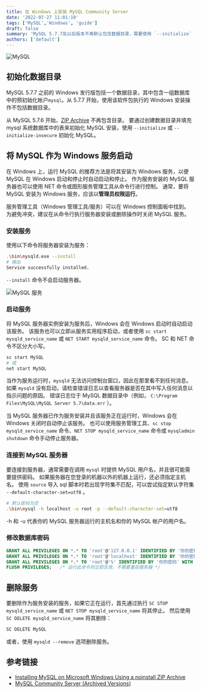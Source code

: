 ```yaml
---
title: 在 Windows 上安装 MySQL Community Server
date: '2022-07-27 11:01:10'
tags: ['MySQL','Windows', 'guide']
draft: false
summary: 'MySQL 5.7.7及以后版本不再默认包含数据目录，需要使用 `--initialize` 或 `--initialize-insecure` 初始化。安装MySQL为Windows服务可以通过命令 `.\bin\mysqld.exe --install` 实现，启动服务使用 `sc start MySQL` 或 `net start MySQL`。要连接MySQL服务器，使用 `.\bin\mysql -h localhost -u root -p --default-character-set=utf8` 命令，修改密码可使用 `GRANT ALL PRIVILEGES`。删除服务时，首先停止服务，然后使用 `SC DELETE MySQL` 或 `mysqld --remove` 删除服务。'
authors: ['default']
---
```



![MySQL](https://s2.loli.net/2022/07/27/Q4KBXqfTAb6WcZk.png)

## 初始化数据目录
MySQL 5.7.7 之前的 Windows 发行版包括一个数据目录，其中包含一组数据库中的预初始化帐户`mysql`。从 5.7.7 开始，使用该软件包执行的 Windows 安装操作不包括数据目录。 

从 MySQL 5.7.6 开始，[ZIP Archive](https://downloads.mysql.com/archives/community/) 不再包含目录。 要通过创建数据目录并填充 mysql 系统数据库中的表来初始化 MySQL 安装，使用 `--initialize` 或 `--initialize-insecure` 初始化 MySQL。 

## 将 MySQL 作为 Windows 服务启动
在 Windows 上，运行 MySQL 的推荐方法是将其安装为 Windows 服务，以便 MySQL 在 Windows 启动和停止时自动启动和停止。 作为服务安装的 MySQL 服务器也可以使用 NET 命令或图形服务管理工具从命令行进行控制。 通常，要将 MySQL 安装为 Windows 服务，应该以**管理员权限运行**。

服务管理工具（Windows 管理工具/服务）可以在 Windows 控制面板中找到。 为避免冲突，建议在从命令行执行服务器安装或删除操作时关闭 MySQL 服务。

### 安装服务
使用以下命令将服务器安装为服务：
```bash
.\bin\mysqld.exe --install
# 输出
Service successfully installed.
```
`--install` 命令不会启动服务器。

![MySQL 服务](https://s2.loli.net/2022/07/27/qXIlyQg9etihFZE.png)

### 启动服务
将 MySQL 服务器实例安装为服务后，Windows 会在 Windows 启动时自动启动该服务。 该服务也可以立即从服务实用程序启动，或者使用 `sc start mysqld_service_name` 或 `NET START mysqld_service_name` 命令。 SC 和 NET 命令不区分大小写。
```bash
sc start MySQL
# 或
net start MySQL
```

当作为服务运行时，`mysqld` 无法访问控制台窗口，因此在那里看不到任何消息。 如果 `mysqld` 没有启动，请检查错误日志以查看服务器是否在其中写入任何消息以指示问题的原因。 错误日志位于 MySQL 数据目录中（例如， `C:\Program Files\MySQL\MySQL Server 5.7\data.err` ）。

当 MySQL 服务器已作为服务安装并且该服务正在运行时，Windows 会在 Windows 关闭时自动停止该服务。 也可以使用服务管理工具、`sc stop mysqld_service_name` 命令、`NET STOP mysqld_service_name` 命令或 `mysqladmin shutdown` 命令手动停止服务器。

### 连接到 MySQL 服务器
要连接到服务器，通常需要在调用 `mysql` 时提供 MySQL 用户名，并且很可能需要提供密码。 如果服务器在您登录的机器以外的机器上运行，还必须指定主机名。 使用 `source` 导入 sql 脚本时若出现字符集不匹配，可以尝试指定默认字符集 `--default-character-set=utf8` 。
```bash
# 默认密码为空
.\bin\mysql -h localhost -u root -p --default-character-set=utf8
```
-h 和 -u 代表你的 MySQL 服务器运行的主机名和你的 MySQL 帐户的用户名。 

### 修改数据库密码
```sql
GRANT ALL PRIVILEGES ON *.* TO 'root'@'127.0.0.1' IDENTIFIED BY '你的密码' WITH GRANT OPTION;
GRANT ALL PRIVILEGES ON *.* TO 'root'@'localhost' IDENTIFIED BY '你的密码' WITH GRANT OPTION;
GRANT ALL PRIVILEGES ON *.* TO 'root'@'%' IDENTIFIED BY '你的密码' WITH GRANT OPTION;
FLUSH PRIVILEGES;   /* 运行此命令则立即生效，不需要重启服务器 */
```

## 删除服务
要删除作为服务安装的服务，如果它正在运行，首先通过执行 `SC STOP mysqld_service_name` 或 `NET STOP mysqld_service_name` 将其停止。 然后使用 `SC DELETE mysqld_service_name` 将其删除：
```bash
SC DELETE MySQL
```
或者，使用 `mysqld --remove` 选项删除服务。



## 参考链接
- [Installing MySQL on Microsoft Windows Using a noinstall ZIP Archive](https://dev.mysql.com/doc/refman/5.7/en/windows-install-archive.html)
- [MySQL Community Server (Archived Versions)](https://downloads.mysql.com/archives/community/)